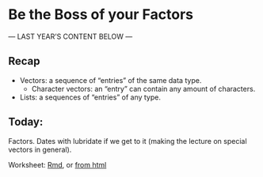 # Be the Boss of your Factors

--- LAST YEAR'S CONTENT BELOW ---

## Recap

- Vectors: a sequence of "entries" of the same data type.
  - Character vectors: an "entry" can contain any amount of characters.
- Lists: a sequences of "entries" of any type.

## Today:

Factors. Dates with lubridate if we get to it (making the lecture on special vectors in general). 

Worksheet: [Rmd](https://github.com/STAT545-UBC/Classroom/blob/master/notes/cm012-exercise.Rmd), or [from html](http://stat545.com/Classroom/notes/cm012-exercise.nb.html)